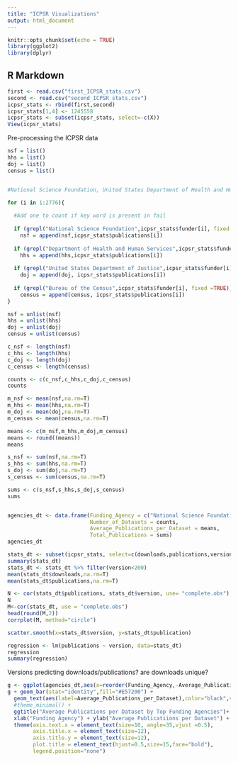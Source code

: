 ```yaml
---
title: "ICPSR Visualizations"
output: html_document
---
```


```r
knitr::opts_chunk$set(echo = TRUE)
library(ggplot2)
library(dplyr)
```

## R Markdown

```r
first <- read.csv("first_ICPSR_stats.csv")
second <- read.csv("second_ICPSR_stats.csv")
icpsr_stats <- rbind(first,second)
icpsr_stats[1,4] <- 1245558
icpsr_stats <- subset(icpsr_stats, select=-c(X))
View(icpsr_stats)
```
Pre-processing the ICPSR data


```r
nsf = list() 
hhs = list()
doj = list()
census = list()


#National Science Foundation, United States Department of Health and Human Services, United States Department of Justice. Office of Justice Programs. Bureau of Justice Statistics, Bureau of the Census, United States.

for (i in 1:2776){
  
  #Add one to count if key word is present in fail
  
  if (grepl("National Science Foundation",icpsr_stats$funder[i], fixed =TRUE))
    nsf = append(nsf,icpsr_stats$publications[i])
    
  if (grepl("Department of Health and Human Services",icpsr_stats$funder[i], fixed =TRUE))
    hhs = append(hhs,icpsr_stats$publications[i])
  
  if (grepl("United States Department of Justice",icpsr_stats$funder[i], fixed =TRUE))
    doj = append(doj, icpsr_stats$publications[i])
  
  if (grepl("Bureau of the Census",icpsr_stats$funder[i], fixed =TRUE))
    census = append(census, icpsr_stats$publications[i])
}

nsf = unlist(nsf)
hhs = unlist(hhs)
doj = unlist(doj)
census = unlist(census)
```

```r
c_nsf <- length(nsf)
c_hhs <- length(hhs)
c_doj <- length(doj)
c_census <- length(census)

counts <- c(c_nsf,c_hhs,c_doj,c_census)
counts

m_nsf <- mean(nsf,na.rm=T)
m_hhs <- mean(hhs,na.rm=T)
m_doj <- mean(doj,na.rm=T)
m_census <- mean(census,na.rm=T)

means <- c(m_nsf,m_hhs,m_doj,m_census)
means <- round((means))
means

s_nsf <- sum(nsf,na.rm=T)
s_hhs <- sum(hhs,na.rm=T)
s_doj <- sum(doj,na.rm=T)
s_census <- sum(census,na.rm=T)

sums <- c(s_nsf,s_hhs,s_doj,s_census)
sums


agencies_dt <- data.frame(Funding_Agency = c("National Science Foundation","Department of Health and Human Services","Department of Justice","Bureau of the Census"),
                          Number_of_Datasets = counts,
                          Average_Publications_per_Dataset = means,
                          Total_Publications = sums)
agencies_dt

```
```r
stats_dt <- subset(icpsr_stats, select=c(downloads,publications,version))
summary(stats_dt)
stats_dt <- stats_dt %>% filter(version<200)
mean(stats_dt$downloads,na.rm=T)
mean(stats_dt$publications,na.rm=T)

N <- cor(stats_dt$publications, stats_dt$version, use= "complete.obs")
N
M<-cor(stats_dt, use = "complete.obs")
head(round(M,2))
corrplot(M, method="circle")

scatter.smooth(x=stats_dt$version, y=stats_dt$publication)

regression <- lm(publications ~ version, data=stats_dt)
regression
summary(regression)
```

Versions predicting downloads/publications?
are downloads unique?
```r
g <- ggplot(agencies_dt,aes(x=reorder(Funding_Agency,-Average_Publications_per_Dataset),y=Average_Publications_per_Dataset))
g + geom_bar(stat="identity",fill="#E57200") + 
  geom_text(aes(label=Average_Publications_per_Dataset),color="black",vjust=1.2,size=5) +
  #theme_minimal() +
  ggtitle("Average Publications per Dataset by Top Funding Agencies")+
  xlab("Funding Agency") + ylab("Average Publicatiions per Dataset") +
  theme(axis.text.x = element_text(size=10, angle=35,vjust =0.5),
        axis.title.x = element_text(size=12),
        axis.title.y = element_text(size=12),
        plot.title = element_text(hjust=0.5,size=15,face="bold"),
        legend.position="none")

```


